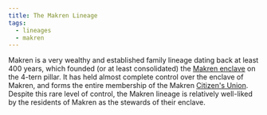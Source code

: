 ```yaml
---
title: The Makren Lineage
tags:
  - lineages
  - makren
---
```

Makren is a very wealthy and established family lineage dating back at least
400 years, which founded (or at least consolidated) the 
[Makren enclave](location:makren) on the 4-tern pillar. It has held almost
complete control over the enclave of Makren, and forms the entire membership
of the Makren [Citizen's Union](lore:citizens-unions). Despite this rare level
of control, the Makren lineage is relatively well-liked by the residents of
Makren as the stewards of their enclave.
